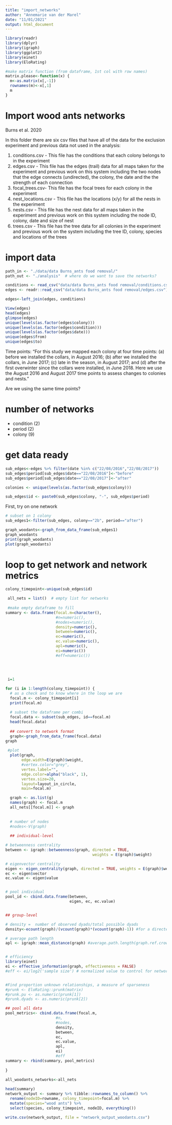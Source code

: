```yaml
---
title: "import_networks"
author: "Annemarie van der Marel"
date: "11/01/2021"
output: html_document
---
```


```r
library(readr)
library(dplyr)
library(igraph)
library(ggplot2)
library(einet)
library(EloRating)
```

```r
#make matrix function (from dataframe, 1st col with row names)
matrix.please<-function(x) {
  m<-as.matrix(x[,-1])
  rownames(m)<-x[,1]
  m
}
```



# Import wood ants networks
Burns et al. 2020

In this folder there are six csv files that have all of the data for the 
exclusion experiment and previous data not used in the analysis:

1. conditions.csv     - This file has the conditions that each colony belongs to in the experiment
2. edges.csv          - This file has the edges (trail) data for all maps taken for the
		    	experiment and previous work on this system including the two nodes
		    	that the edge connects (undirected), the colony, the date and the
		    	the strength of each connection
3. focal_trees.csv-     This file has the focal trees for each colony in the experiment
4. nest_locations.csv - This file has the locations (x/y) for all the nests in the 
			experiment
5. nests.csv	      - This file has the nest data for all maps taken in the experiment 
			and previous work on this system including the node ID, colony,
			date and size of nest
6. trees.csv	      - This file has the tree data for all colonies in the experiment and
			previous work on the system including the tree ID, colony, species 
			and locations of the trees

# import data
```r
path_in <- "./data/data Burns_ants food removal/"
path_out <- "./analysis"  # where do we want to save the networks?

conditions <- read_csv("data/data Burns_ants food removal/conditions.csv")
edges <- readr::read_csv("data/data Burns_ants food removal/edges.csv")

edges<-left_join(edges, conditions)

View(edges)
head(edges)
glimpse(edges)
unique(levels(as.factor(edges$colony)))
unique(levels(as.factor(edges$condition)))
unique(levels(as.factor(edges$date)))
unique(edges$from)
unique(edges$to)
```
Time points: "For this study we mapped each colony at four time points: (a) before we installed the collars, in August 2016; (b) after we installed the collars, in June 2017; (c) late in the season, in August 2017; and (d) after the first overwinter since the collars were installed, in June 2018. Here we use the August 2016 and August 2017 time points to assess changes to colonies and nests."

Are we using the same time points?


# number of networks
- condition (2)
- period (2)
- colony (9)

# get data ready

```r
sub_edges<-edges %>% filter(date %in% c("22/08/2016","22/08/2017"))
sub_edges$period[sub_edges$date=="22/08/2016"]<-"before"
sub_edges$period[sub_edges$date=="22/08/2017"]<-"after"

colonies <- unique(levels(as.factor(sub_edges$colony)))

sub_edges$id <- paste0(sub_edges$colony, "-", sub_edges$period)


```


First, try on one network
```r
# subset on 1 colony
sub_edges1<-filter(sub_edges, colony=="2b", period=="after")

graph_woodants<-graph_from_data_frame(sub_edges1)
graph_woodants
print(graph_woodants)
plot(graph_woodants)

```
# loop to get network and network metrics
```r

colony_timepoint<-unique(sub_edges$id)

 all_nets = list()  # empty list for networks
 
 #make empty dataframe to fill
summary <- data.frame(focal.m=character(), 
                      #n=numeric(), 
                      #nodes=numeric(),
                      density=numeric(), 
                      between=numeric(),
                      ec=numeric(), 
                      ec.value=numeric(),
                      apl=numeric(),
                      ei=numeric())
                      #eff=numeric())
                                    
 
 
  
 i=1

for (i in 1:length(colony_timepoint)) {
  # as a check and to know where in the loop we are 
  focal.m <- colony_timepoint[i]
  print(focal.m) 
  
  # subset the dataframe per combi
  focal.data <- subset(sub_edges, id==focal.m)
  head(focal.data)
  
  ## convert to network format
  graph<-graph_from_data_frame(focal.data)
graph
  
 #plot 
  plot(graph, 
       edge.width=E(graph)$weight,
       #vertex.color="grey",
       vertex.label="",
       edge.color=alpha("black", 1),
       vertex.size=20,
       layout=layout_in_circle,
       main=focal.m)

  graph <- as.list(g)
  names(graph) <- focal.m
  all_nets[[focal.m]] <- graph
  
  
  # number of nodes
  #nodes<-V(graph)
  
  ## individual-level 

# betweenness centrality
between <- igraph::betweenness(graph, directed = TRUE,
                                      weights = E(graph)$weight)

# eigenvector centrality
eigen <- eigen_centrality(graph, directed = TRUE, weights = E(graph)$weight)
ec <- eigen$vector
ec.value <- eigen$value


# pool individual
pool_id <- cbind.data.frame(between, 
                            eigen, ec, ec.value)


## group-level 

# density =  number of observed dyads/total possible dyads
density<-ecount(graph)/(vcount(graph)*(vcount(graph)-1)) #for a directed network

# average path length
apl <- igraph::mean_distance(graph) #average.path.length(graph.ref.crowd) 


# efficiency
library(einet)
ei <- effective_information(graph, effectiveness = FALSE)
#eff <- ei/log2('sample size') # normalized value to control for network size 


#Find proportion unknown relationships, a measure of sparseness
#prunk <- EloRating::prunk(matrix)
#prunk.pu <- as.numeric(prunk[1])
#prunk.dyads <- as.numeric(prunk[2])

## pool all data
pool_metrics<- cbind.data.frame(focal.m,
                      #n, 
                      #nodes,
                      density, 
                      between,
                      ec, 
                      ec.value,
                      apl,
                      ei)
                      #eff
summary <- rbind(summary, pool_metrics)
                        
}
 
all_woodants_networks<-all_nets

head(summary)
network_output <- summary %>% tibble::rownames_to_column() %>%
  rename(nodeID=rowname, colony_timepoint=focal.m) %>%
  mutate(species="wood ants") %>%
  select(species, colony_timepoint, nodeID, everything())

write.csv(network_output, file = "network_output_woodants.csv")
 
```





